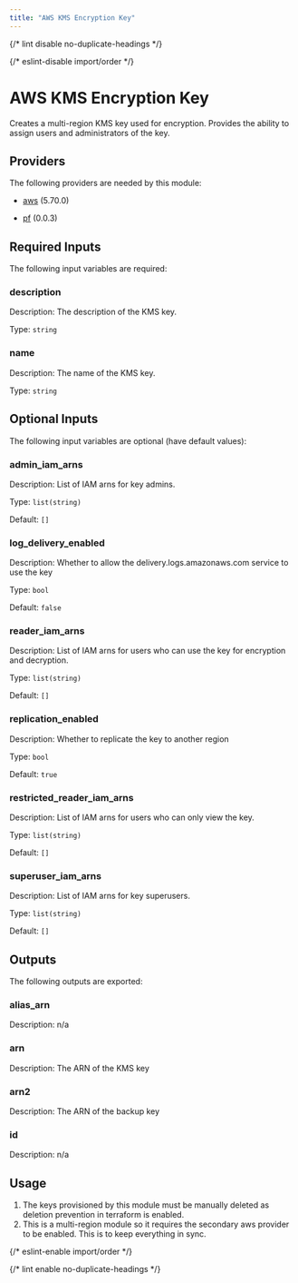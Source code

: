```yaml
---
title: "AWS KMS Encryption Key"
---
```



{/* lint disable no-duplicate-headings */}

{/* eslint-disable import/order */}

<ModuleHeader
  name="aws_kms_encrypt_key"
  sourceHref="https://github.com/Panfactum/stack/tree/__PANFACTUM_VERSION_EDGE__/packages/infrastructure/aws_kms_encrypt_key"
  status="stable"
  type="submodule"
/>

# AWS KMS Encryption Key

Creates a multi-region KMS key used for encryption. Provides the ability to assign
users and administrators of the key.

## Providers

The following providers are needed by this module:

- [aws](https://registry.terraform.io/providers/hashicorp/aws/5.70.0/docs) (5.70.0)

- [pf](https://registry.terraform.io/providers/panfactum/pf/0.0.3/docs) (0.0.3)

## Required Inputs

The following input variables are required:

### description

Description: The description of the KMS key.

Type: `string`

### name

Description: The name of the KMS key.

Type: `string`

## Optional Inputs

The following input variables are optional (have default values):

### admin_iam_arns

Description: List of IAM arns for key admins.

Type: `list(string)`

Default: `[]`

### log_delivery_enabled

Description: Whether to allow the delivery.logs.amazonaws.com service to use the key

Type: `bool`

Default: `false`

### reader_iam_arns

Description: List of IAM arns for users who can use the key for encryption and decryption.

Type: `list(string)`

Default: `[]`

### replication_enabled

Description: Whether to replicate the key to another region

Type: `bool`

Default: `true`

### restricted_reader_iam_arns

Description: List of IAM arns for users who can only view the key.

Type: `list(string)`

Default: `[]`

### superuser_iam_arns

Description: List of IAM arns for key superusers.

Type: `list(string)`

Default: `[]`

## Outputs

The following outputs are exported:

### alias_arn

Description: n/a

### arn

Description: The ARN of the KMS key

### arn2

Description: The ARN of the backup key

### id

Description: n/a

## Usage

1. The keys provisioned by this module must be manually deleted as deletion prevention in terraform
   is enabled.
2. This is a multi-region module so it requires the secondary aws provider to be enabled. This is to keep everything in sync.

{/* eslint-enable import/order */}

{/* lint enable no-duplicate-headings */}
